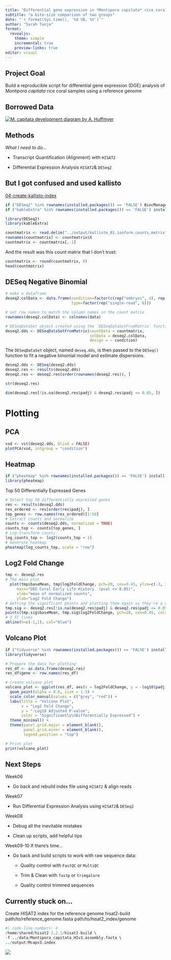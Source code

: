 ```yaml
---
title: "Differential gene expression in *Montipora capitata* rice coral"
subtitle: "a bite-size comparison of two groups"
date: "`r format(Sys.time(), '%d %B, %Y')`"  
author: "Sarah Tanja"
format: 
  revealjs:
    theme: simple
    incremental: true
    preview-links: true
editor: visual
---
```


## Project Goal

Build a reproducible script for differential gene expression (DGE) analysis of *Montipora capitata* rice coral samples using a reference genome

## Borrowed Data

[![M. capitata development diagram by A. Huffmyer](https://user-images.githubusercontent.com/32178010/211181816-cf21abb7-7038-4f86-9aca-3ca326a958ce.png)](https://github.com/AHuffmyer/EarlyLifeHistory_Energetics)

## Methods

*What I need to do...*

-   Transcript Quantification (Alignment) with `HISAT2`

-   Differential Expression Analysis `HISAT2`& `DESeq2`

## But I got confused and used kallisto

[04-create-kallisto-index](http://rpubs.com/sarah_tanja/1034362)

```r
if ("DESeq2" %in% rownames(installed.packages()) == 'FALSE') BiocManager::install('DESeq2')
if ("kableExtra" %in% rownames(installed.packages()) == 'FALSE') install.packages('kableExtra')

library(DESeq2)
library(kableExtra)
```

```r
countmatrix <- read.delim("../output/kallisto_01.isoform.counts.matrix", header = TRUE, sep = '\t')
rownames(countmatrix) <- countmatrix$X
countmatrix <- countmatrix[,-1]
```

And the result was this count matrix that I don't trust:

```r
countmatrix <- round(countmatrix, 0)
head(countmatrix)
```

## DESeq Negative Binomial

```r
# make a dataframe 
deseq2.colData <- data.frame(condition=factor(c(rep("embryos", 4), rep("recruits", 4))), 
                             type=factor(rep("single-read", 8)))

# set row names to match the column names in the count matrix
rownames(deseq2.colData) <- colnames(data)

# DESeqDataSet object created using the `DESeqDataSetFromMatrix` function
deseq2.dds <- DESeqDataSetFromMatrix(countData = countmatrix,
                                     colData = deseq2.colData, 
                                     design = ~ condition)
```

The `DESeqDataSet` object, named `deseq.dds`, is then passed to the `DESeq()` function to fit a negative binomial model and estimate dispersions.

```r
deseq2.dds <- DESeq(deseq2.dds)
deseq2.res <- results(deseq2.dds)
deseq2.res <- deseq2.res[order(rownames(deseq2.res)), ]
```

```r
str(deseq2.res)
```

```r
dim(deseq2.res[!is.na(deseq2.res$padj) & deseq2.res$padj <= 0.05, ])
```

# Plotting

## PCA

```r
vsd <- vst(deseq2.dds, blind = FALSE)
plotPCA(vsd, intgroup = "condition")
```

## Heatmap

```r
if ("pheatmap" %in% rownames(installed.packages()) == 'FALSE') install.packages('pheatmap') 
library(pheatmap)
```

Top 50 Differentially Expressed Genes

```r
# Select top 50 differentially expressed genes
res <- results(deseq2.dds)
res_ordered <- res[order(res$padj), ]
top_genes <- row.names(res_ordered)[1:50]
# Extract counts and normalize
counts <- counts(deseq2.dds, normalized = TRUE)
counts_top <- counts[top_genes, ]
# Log-transform counts
log_counts_top <- log2(counts_top + 1)
# Generate heatmap
pheatmap(log_counts_top, scale = "row")

```

## Log2 Fold Change

```r

tmp <- deseq2.res
# The main plot
  plot(tmp$baseMean, tmp$log2FoldChange, pch=20, cex=0.45, ylim=c(-3, 3), log="x", col="darkgray",
     main="DEG Coral Early Life History  (pval <= 0.05)",
     xlab="mean of normalized counts",
     ylab="Log2 Fold Change")
# Getting the significant points and plotting them again so they're a different color
tmp.sig <- deseq2.res[!is.na(deseq2.res$padj) & deseq2.res$padj <= 0.05, ]
points(tmp.sig$baseMean, tmp.sig$log2FoldChange, pch=20, cex=0.45, col="red")
# 2 FC lines
abline(h=c(-1,1), col="blue")
```

## Volcano Plot

```r
if ("tidyverse" %in% rownames(installed.packages()) == 'FALSE') install.packages('tidyverse') 
library(tidyverse)
```

```r
# Prepare the data for plotting
res_df <- as.data.frame(deseq2.res)
res_df$gene <- row.names(res_df)

# Create volcano plot
volcano_plot <- ggplot(res_df, aes(x = log2FoldChange, y = -log10(padj), color = padj < 0.05)) +
  geom_point(alpha = 0.6, size = 1.5) +
  scale_color_manual(values = c("grey", "red")) +
  labs(title = "Volcano Plot",
       x = "Log2 Fold Change",
       y = "-Log10 Adjusted P-value",
       color = "Significantly\nDifferentially Expressed") +
  theme_minimal() +
  theme(panel.grid.major = element_blank(),
        panel.grid.minor = element_blank(),
        legend.position = "top")

# Print plot
print(volcano_plot)
```

## Next Steps

Week06

-   Go back and rebuild index file using `HISAT2` & align reads

Week07

-   Run Differential Expression Analysis using `HISAT2`& `DESeq2`

Week08

-   Debug all the inevitable mistakes

-   Clean up scripts, add helpful tips

Week09-10 If there's time...

-   Go back and build scripts to work with raw sequence data:

    -   Quality control with `FastQC` or `MultiQC`

    -   Trim & Clean with `fastp` or `trimgalore`

    -   Quality control trimmed sequences

## Currently stuck on...

Create HISAT2 index for the reference genome hisat2-build path/to/reference_genome.fasta path/to/hisat2_index/genome

```r
#| code-line-numbers: 4
/home/shared/hisat2-2.2.1/hisat2-build \
-f ../data/Montipora_capitata_HIv3.assembly.fasta \
../output/Mcapv3.index
```

![](images/Mcapv3index.png)
